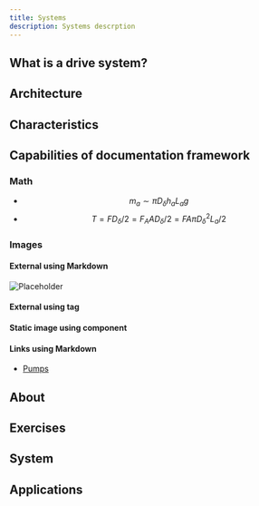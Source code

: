 ```yaml
---
title: Systems
description: Systems descrption
---
```


## What is a drive system?

## Architecture

## Characteristics


## Capabilities of documentation framework

### Math

- $$m_a \sim \pi D_\delta h_a L_a g$$
- $$T = F D_\delta/2 = F_A A D_\delta/2 = FA π D_\delta^2 L_a /2$$

### Images

#### External using Markdown

![Placeholder](https://placehold.co/600x400/png)

#### External using tag


#### Static image using component



#### Links using Markdown

- [Pumps](/docs/applications/pumps)

## About

## Exercises

## System

## Applications
